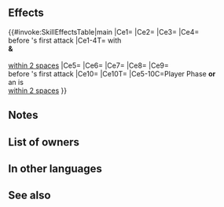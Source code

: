 {{Passive
|name=Quiet Strength
|type=C
|exclusive=1
|canUseWeapon={{WeaponList|All}}
|canUseMove={{MoveList|All}}
|properties=random_owner
|1name=Quiet Strength
|1tagid=SID_小さな声援
|1effect=For allies on the map with the【Salvage】 effect active and allies within 2 spaces of unit, grants Atk/Spd/Def/Res+5, deals +7 damage (excluding area-of-effect Specials), reduces damage from foe's first attack by 7 ("first attack" normally means only the first strike; for effects that grant "unit attacks twice," it means the first and second strikes), and grants Special cooldown count-1 to ally before ally's first attack during their combat.<br><br>If unit initiates combat or is within 2 spaces of an ally, grants Atk/Spd+5, neutralizes penalties to unit's Atk/Spd, deals +7 damage (excluding area-of-effect Specials), reduces damage from foe's first attack by 7 ("first attack" normally means only the first strike; for effects that grant "unit attacks twice," it means the first and second strikes), grants Special cooldown count-1 to unit before unit's first attack, and reduces the percentage of foe's non-Special "reduce damage by X%" skills by 50% during combat (excluding area-of-effect Specials).<br><br>【Salvage】<br>Enables【Canto (２)】.<br><br>When【Canto Control】is applied to unit, if unit's Range = 1, unit can move 2 spaces with Canto instead of 1 space, and if unit's Range = 2, unit can move 1 space with Canto instead of 0 spaces.<br><br>【Canto (２)】<br>After an attack, Assist skill, or structure destruction, unit can move ２ space(s).<br><br>(Unit moves according to movement type. Once per turn. Cannot attack or assist. Only highest value applied. Does not stack. After moving, if a skill that grants another action would be triggered (like with Galeforce), Canto will trigger after the granted action. Unit's base movement has no effect on movement granted. Cannot warp (using skills like Wings of Mercy) a distance greater than unit would be able to move with normal Canto movement.)<br><br>【Canto Control】<br>Limits the number of spaces target can move with Canto through their next action. If target's Range = 1, target can move 1 space when Canto triggers. If target's Range = 2, target's action ends when Canto triggers.
|1cost=300
|1required=-
}}
==Effects==
{{#invoke:SkillEffectsTable|main
|Ce1={{Eft|Temporary buffs|Atk/Spd/Def/Res|5}}
|Ce2={{Eft|Damage Boost|7}}
|Ce3={{Eft|Damage Reduction|7}}
|Ce4={{Eft|Reduce Cooldown|1}}<br>before {{Tgt|Ally}}'s first attack
|Ce1-4T={{Tgt|Allies}} with<br>{{SEt|Salvage}} '''&'''<br>{{Tgt|Allies}}<br>[[within 2 spaces]]
|Ce5={{Eft|Temporary buffs|Atk/Spd/Def/Res|5}}
|Ce6={{Eft|Neutralize Penalties|Atk/Spd}}
|Ce7={{Eft|Damage Boost|7}}
|Ce8={{Eft|Damage Reduction|7}}
|Ce9={{Eft|Reduce Cooldown|1}}<br>before {{Tgt|Unit}}'s first attack
|Ce10={{Eft|Reduce Damage Reduction|50%}}
|Ce10T={{Tgt|Foe}}
|Ce5-10C=Player Phase '''or'''<br>an {{Tgt|Ally}} is<br>[[within 2 spaces]]
}}

==Notes==
{{Temporary buffs}}
{{FlatDamageBoost|7}}
{{FlatDamageReduction|7}}
{{CombatCooldownCount|-1}}
{{AlliesCombatEffect|temporary buffs, damage boost, damage reduction and special cooldown count -1 effects}}
{{IfUnitInitiates}}
{{Penalty neutralization}}
{{Reduce Damage Reduction}}
==List of owners==
{{Skill Hero List}}
==In other languages==
{{OtherLanguages
|japanese=
|german=
|spanishEU=
|spanishLA=
|french=
|italian=
|chineseTW=
|portuguese=
}}
==See also==
{{See also skills|cond=(Description LIKE '%【Salvage】%' OR Description LIKE '%allies on the map with %' OR Description LIKE '%special cooldown count-%before ally_s first attack%' OR Description LIKE '%special cooldown count-%before their first attack%') AND Exclusive='1'}}
{{Passives Navbox|C}}